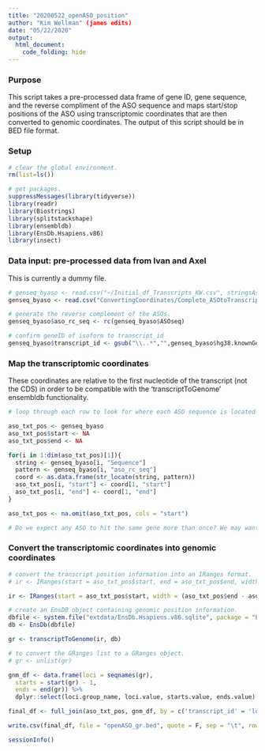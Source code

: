 ```yaml
---
title: "20200522_openASO_position"
author: "Kim Wellman" (james edits)
date: "05/22/2020"
output:
  html_document: 
    code_folding: hide
---
```


### Purpose
This script takes a pre-processed data frame of gene ID, gene sequence, and the reverse compliment of the ASO sequence and maps start/stop positions of the ASO using transcriptomic coordinates that are then converted to genomic coordinates. The output of this script should be in BED file format.

### Setup

```r

# clear the global environment. 
rm(list=ls())

# get packages. 
suppressMessages(library(tidyverse))
library(readr)
library(Biostrings)
library(splitstackshape)
library(ensembldb)
library(EnsDb.Hsapiens.v86)
library(insect)

```

### Data input: pre-processed data from Ivan and Axel

This is currently a dummy file.

```r

# genseq_byaso <- read.csv("~/Initial_df_Transcripts_KW.csv", stringsAsFactors = FALSE)
genseq_byaso <- read.csv("ConvertingCoordinates/Complete_ASOtoTranscriptSeq.tsv", sep="", stringsAsFactors=FALSE)

# generate the reverse complement of the ASOs.
genseq_byaso$aso_rc_seq <- rc(genseq_byaso$ASOseq)

# confirm geneID of isoform to transcript_id
genseq_byaso$transcript_id <- gsub("\\..*","",genseq_byaso$hg38.knownGene.name)

```

### Map the transcriptomic coordinates

These coordinates are relative to the first nucleotide of the transcript (not the CDS) in order to be compatible with the 'transcriptToGenome' ensembldb functionality.

```r

# loop through each row to look for where each ASO sequence is located along the target transcript sequence. The'start' and 'end' positions are in relation to the start of the transcript and also represent character position within each transcript sequence string. 

aso_txt_pos <- genseq_byaso
aso_txt_pos$start <- NA
aso_txt_pos$end <- NA

for(i in 1:dim(aso_txt_pos)[1]){
  string <- genseq_byaso[i, "Sequence"]
  pattern <- genseq_byaso[i, "aso_rc_seq"]
  coord <- as.data.frame(str_locate(string, pattern))
  aso_txt_pos[i, "start"] <- coord[1, "start"]
  aso_txt_pos[i, "end"] <- coord[1, "end"]
}

aso_txt_pos <- na.omit(aso_txt_pos, cols = "start")

# Do we expect any ASO to hit the same gene more than once? We may want to use str_locate_all()...

```

### Convert the transcriptomic coordinates into genomic coordinates


```r

# convert the transcript position information into an IRanges format. 
# ir <- IRanges(start = aso_txt_pos$start, end = aso_txt_pos$end, width = (aso_txt_pos$end - aso_txt_pos$start + 1), names = aso_txt_pos$transcript_id)

ir <- IRanges(start = aso_txt_pos$start, width = (aso_txt_pos$end - aso_txt_pos$start), names = aso_txt_pos$transcript_id)

# create an EnsDB object containing genomic position information.
dbfile <- system.file("extdata/EnsDb.Hsapiens.v86.sqlite", package = "EnsDb.Hsapiens.v86")
db <- EnsDb(dbfile)

gr <- transcriptToGenome(ir, db)

# to convert the GRanges list to a GRanges object.
# gr <- unlist(gr)
```

```r

gnm_df <- data.frame(loci = seqnames(gr), 
  starts = start(gr) - 1,
  ends = end(gr)) %>%
  dplyr::select(loci.group_name, loci.value, starts.value, ends.value)

final_df <- full_join(aso_txt_pos, gnm_df, by = c('transcript_id' = 'loci.group_name'))

write.csv(final_df, file = "openASO_gr.bed", quote = F, sep = "\t", row.names = F, col.names = F)
```

```r
sessionInfo()

```
